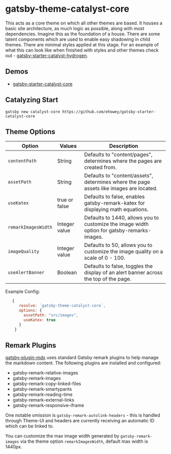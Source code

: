 <Seo
  title="Gatsby-Theme-Catalyst-Core"
  description="Gatsby Theme Catalyst Core is the base theme on which all other themes are based. It includes a base set of styles, components, and dependencies. Gatsby Theme Catalyst is an opinionated set of integrated themes and starters to accelerate your next Gatsby project."
/>

# gatsby-theme-catalyst-core

This acts as a core theme on which all other themes are based. It houses a basic site architecture, as much logic as possible, along with most dependencies. Imagine this as the foundation of a house. There are some latent components which are used to enable easy shadowing in child themes. There are minimal styles applied at this stage. For an example of what this can look like when finished with styles and other themes check out - [gatsby-starter-catalyst-hydrogen](https://gatsby-starter-catalyst-hydrogen.netlify.app/).

## Demos

- [gatsby-starter-catalyst-core](https://gatsby-starter-catalyst-core.netlify.app/)

## Catalyzing Start

`gatsby new catalyst-core https://github.com/ehowey/gatsby-starter-catalyst-core`

## Theme Options

| Option              | Values        | Description                                                                                 |
| ------------------- | ------------- | ------------------------------------------------------------------------------------------- |
| `contentPath`       | String        | Defaults to "content/pages", determines where the pages are created from.                   |
| `assetPath`         | String        | Defaults to "content/assets", determines where the page assets like images are located.     |
| `useKatex`          | true or false | Defaults to false, enables gatsby-remark-katex for displaying math equations.               |
| `remarkImagesWidth` | Integer value | Defaults to 1440, allows you to customize the image width option for gatsby-remarks-images. |
| `imageQuality`      | Integer value | Defaults to 50, allows you to customize the image quality on a scale of 0 - 100.            |
| `useAlertBanner`    | Boolean       | Defaults to false, toggles the display of an alert banner across the top of the page.       |

Example Config:

```js
   {
      resolve: `gatsby-theme-catalyst-core`,
      options: {
        assetPath: "src/images",
        useKatex: true
      }
    }
```

## Remark Plugins

[gatsby-plugin-mdx](https://www.gatsbyjs.com/packages/gatsby-plugin-mdx/) uses standard Gatsby remark plugins to help manage the markdown content. The following plugins are installed and configured:

- gatsby-remark-relative-images
- gatsby-remark-images
- gatsby-remark-copy-linked-files
- gatsby-remark-smartypants
- gatsby-remark-reading-time
- gatsby-remark-external-links
- gatsby-remark-responsive-iframe

One notable omission is `gatsby-remark-autolink-headers` - this is handled through Theme-UI and headers are currently receiving an automatic ID which can be linked to.

You can customize the max image width generated by `gatsby-remark-images` via the theme option `remarkImagesWidth`, default max width is 1440px.

